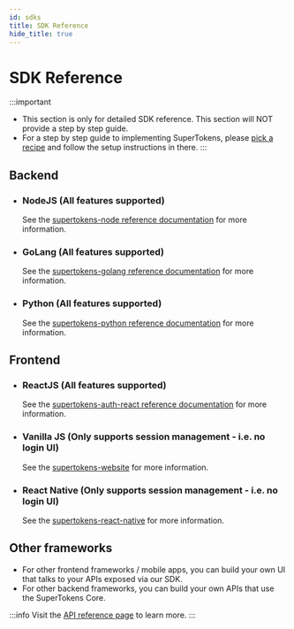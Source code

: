 ```yaml
---
id: sdks
title: SDK Reference
hide_title: true
---
```


<!-- COPY DOCS -->
<!-- ./community/sdks.mdx -->

# SDK Reference

:::important
- This section is only for detailed SDK reference. This section will NOT provide a step by step guide.
- For a step by step guide to implementing SuperTokens, please [pick a recipe](/docs/community/recipes) and follow the setup instructions in there.
:::

## Backend

- ### NodeJS (All features supported)

    See the [supertokens-node reference documentation](https://supertokens.io/docs/nodejs) for more information.

- ### GoLang (All features supported)

    See the [supertokens-golang reference documentation](https://pkg.go.dev/github.com/supertokens/supertokens-golang) for more information.

- ### Python (All features supported)

    See the [supertokens-python reference documentation](https://supertokens.io/docs/python) for more information.

## Frontend

- ### ReactJS (All features supported)

    See the [supertokens-auth-react reference documentation](https://supertokens.io/docs/auth-react) for more information.

- ### Vanilla JS (Only supports session management - i.e. no login UI)

    See the [supertokens-website](https://supertokens.io/docs/website) for more information.

- ### React Native (Only supports session management - i.e. no login UI)

    See the [supertokens-react-native](https://supertokens.io/docs/react-native) for more information.


## Other frameworks
- For other frontend frameworks / mobile apps, you can build your own UI that talks to your APIs exposed via our SDK.
- For other backend frameworks, you can build your own APIs that use the SuperTokens Core. 

:::info
Visit the [API reference page](./apis) to learn more.
:::